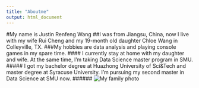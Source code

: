 ```yaml
---
title: "Aboutme"
output: html_document
---
```


#My name is Justin Renfeng Wang
##I was from Jiangsu, China, now I live with my wife Rui Cheng and my 19-month old daughter Chloe Wang in Colleyville, TX.
###My hobbies are data analysis and playing console games in my spare time.
#### I currently stay at home with my daughter and wife. At the same time, I'm taking Data Science master program in SMU.
##### I got my bachelor degree at Huazhong University of Sci&Tech and master degree at Syracuse University. I'm pursuing my second master in Data Science at SMU now.
###### ![My family photo](C:\Users\wrf0\Documents\Immigration Doc & Chloe\Chloe and Family\family\A06I9289.jpg)

